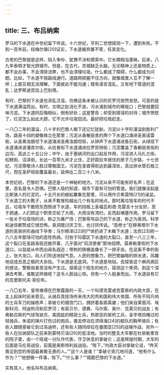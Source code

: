 ```yaml
---
---
---
```

title: 三、布吕纳索
---




罗马的下水道在中世纪留下传说。十六世纪，亨利二世想探测一下，遭到失败。不到一百年前，经梅尔锡[20]证实，下水道被弃置不管，任其变化。

古老的巴黎就是这样，陷入争吵、犹豫不决和摸索中。它长期相当愚昧。后来，八九年表明才智光顾城市。但是，在古代，京城缺乏头脑，无论精神上还是物质上，都不会办事，不会清除流弊，也不会清理垃圾。什么都成了障碍，什么都成为问题。比如，下水道不按路线通行。道路网把握不住方向，就像城里人互不了解一样；上面互相无法理解，下面彼此不能沟通；既有语言混乱，又有地下管道的混乱；达罗斯迷宫加上巴别塔。

有时，巴黎的下水道也添乱泛滥，仿佛这条未被认识的尼罗河突然发怒。可恶的是下水道满溢而出。有时，文明之肚消化不良，污水涌到城市的喉咙口；巴黎就要回味污泥。下水道同后悔相似，倒有好处；这是警告；却受到错误的对待；城市愤怒了，烂泥怎么如此大胆，它不允许垃圾回流。最好把垃圾赶走。

一八〇二年的漫溢，八十岁的巴黎人眼下还记忆犹新。污泥以十字形漫溢到胜利广场，路易十四的塑像耸立在那里；污泥从香榭丽舍的两个下水道口涌进圣奥诺雷街，从圣弗洛朗坦下水道涌进圣弗洛朗坦街，从钟声下水道涌进鱼石街，从绿径下水道涌进波潘库尔街，从拉普街下水道涌进拉罗凯特街；污泥覆盖了香榭丽舍街的边沟，高达三十五公分；中午，由于塞纳河的出口起反作用，污泥进入马扎兰街、松糕街、沼泽街，长达一百零九米才止住，正好距拉辛居住的房子几步路，十七世纪，污泥尊敬诗人胜过尊敬国王。污泥在圣彼得街达到最深处，高出排水管石板三尺，而在圣萨班街覆盖最长，延伸达二百三十八米。

本世纪初，巴黎的下水道还是一个神秘的地方。污泥从来不可能有好名声；在这里，恶名竟令人恐惧。巴黎人隐约知道，城市下面有可怕的管道。我们就像谈起底比斯骇人的烂泥坑，十五尺长的蜈蚣麇集在那里，可以用作贝希莫特[21]的澡盆。下水道工的大靴子，从来不敢冒险越出几个有名的地点。那时离垃圾车的时代不远，垃圾车干脆把东西倒进下水道，车的挡板上圣福瓦和德·克雷吉十分友好。至于疏通，人们把这个职责交给了大雨，大雨没有清扫，反而起堵塞作用。罗马留下一些关于垃圾场的诗，称之为暴尸场；巴黎辱骂自己的下水道，称之为臭洞。科学和迷信都赞成它很恐怖。臭洞既讨厌卫生，也讨厌传说。“恶修士”在穆弗塔尔下水道的恶臭拱形曲线下孕育；马尔穆泽[22]的尸体扔进了木桶下水道；法贡[23]把一六八五年那场可怕的恶性热病，归咎于玛雷区下水道的大裂口，直至一八三三年，这个裂口在圣路易街还敞开着，几乎面对“风流使者”那块招牌。莫泰勒里街的下水道口，以鼠疫从中而出闻名遐迩；带刺的铁栅盖像长了一排牙齿，在这条不幸的街上，张大龙口，向人们吹送地狱气息。人民的想象力，把巴黎幽暗的排水道，风趣地说成丑恶之极的大杂烩。下水道是无底洞。下水道是地狱。去探查这个麻风病区的想法，警察局甚至没有产生过。探索这个陌生的地方，探测这个黑洞，到这个深渊去考察，谁敢这样做呢？这令人胆战心惊。但有一个人挺身而出。下水道自有它的克里斯托夫·哥伦布。

一八〇五年，皇帝难得在巴黎露面的一天，一个叫德克雷或克雷泰的内政大臣，在主上起床时前来晋见。从骑兵竞技场传来伟大的共和国和伟大帝国、所有不同凡响的士兵军刀的操练声；拿破仑的寝宫门口，拥挤着各路英雄；他们来自莱茵河、埃斯科河、阿迪热河和尼罗河；有茹贝尔、德赛、马尔索、奥什、克莱贝的战友；有弗勒吕斯的气球驾驶员，美因兹的精锐士兵，热那亚的架桥工兵，金字塔目睹过的轻骑兵，朱诺的弹片打伤过的炮兵，袭击停泊在须得海[24]的舰队的胸甲骑兵；有些人跟随拿破仑到过洛迪桥，还有些人随同缪拉在曼图亚[25]的战壕作战，另外一些人在拉纳部队之前来到蒙特贝洛[26]的低洼地。当时的整支大军都在杜依勒里宫的院子里，由一个班或一分队作代表，守卫休息的拿破仑；这是辉煌时期，大军的后面是马伦哥战役，前面是奥斯特利兹战役。“陛下，”内政大臣对拿破仑说，“昨天我见到您的帝国最勇敢无畏的人。”“这个人是谁？”拿破仑突兀地问道，“他有什么作为？”“他想做一件事，陛下。”“什么事？”“踏勘巴黎的下水道。”

实有其人，他名叫布吕纳索。